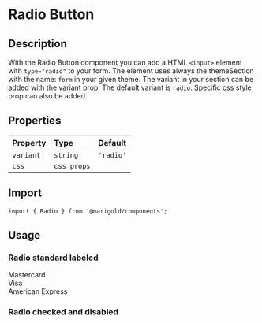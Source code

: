 
<Meta title="Components/Radio" />

# Radio Button

## Description

With the Radio Button component you can add a HTML `<input>` element with `type="radio"` to your form.
The element uses always the themeSection with the name: `form` in your given theme. The variant in your section can be added with the variant prop. The default variant is `radio`.
Specific css style prop can also be added.

## Properties

| Property  | Type        | Default   |
| :-------- | :---------- | :-------- |
| `variant` | `string`    | `'radio'` |
| `css`     | `css props` |           |

## Import

```tsx
import { Radio } from '@marigold/components';
```

## Usage

### Radio standard labeled

<Preview>
  <Story name="Radio">
    <div>
      <Label htmlFor="mc">
        <Radio id="mc" name="payment" value="Mastercard" />
        Mastercard
      </Label>
      <br />
      <Label htmlFor="vi">
        <Radio id="vi" name="payment" value="Visa" />
        Visa
      </Label>
      <br />
      <Label htmlFor="ae">
        <Radio id="ae" name="payment" value="AmericanExpress" />
        American Express
      </Label>
    </div>
  </Story>
</Preview>

### Radio checked and disabled

<Preview>
  <Story name="RadioTwo">
    <div>
      <Radio checked />
      <Radio disabled />
      <Radio checked disabled />
    </div>
  </Story>
</Preview>
